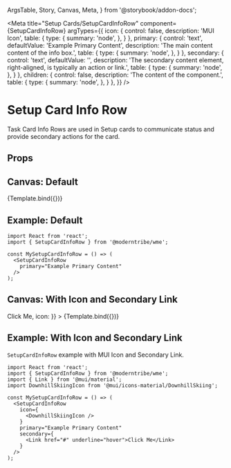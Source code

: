   ArgsTable,
  Story,
  Canvas,
  Meta,
} from '@storybook/addon-docs';

<Meta
  title="Setup Cards/SetupCardInfoRow"
  component={SetupCardInfoRow}
  argTypes={{
    icon: {
      control: false,
      description: 'MUI Icon',
      table: {
        type: {
          summary: 'node',
        },
      }
    },
    primary: {
      control: 'text',
      defaultValue: 'Example Primary Content',
      description: 'The main content content of the info box.',
      table: {
        type: {
          summary: 'node',
        },
      }
    },
    secondary: {
      control: 'text',
      defaultValue: '',
      description: 'The secondary content element, right-aligned, is typically an action or link.',
      table: {
        type: {
          summary: 'node',
        },
      }
    },
    children: {
      control: false,
      description: 'The content of the component.',
      table: {
        type: {
          summary: 'node',
        },
      }
    },
  }}
/>


# Setup Card Info Row

Task Card Info Rows are used in Setup cards to communicate status and provide secondary actions for the card.

## Props
<ArgsTable story="." />

## Canvas: Default
<Canvas>
  <Story
    name="Default"
  >
    {Template.bind({})}
  </Story>
</Canvas>

## Example: Default
```
import React from 'react';
import { SetupCardInfoRow } from '@moderntribe/wme';

const MySetupCardInfoRow = () => (
  <SetupCardInfoRow 
    primary="Example Primary Content"
  />
);
```

## Canvas: With Icon and Secondary Link
<Canvas>
  <Story
    name="With Icon"
    args={{
      secondary: <Link href="#" underline="hover">Click Me</Link>,
      icon: <DownhillSkiingIcon />
    }}
  >
    {Template.bind({})}
  </Story>
</Canvas>

## Example: With Icon and Secondary Link
`SetupCardInfoRow` example with MUI Icon and Secondary Link.
```
import React from 'react';
import { SetupCardInfoRow } from '@moderntribe/wme';
import { Link } from '@mui/material';
import DownhillSkiingIcon from '@mui/icons-material/DownhillSkiing';

const MySetupCardInfoRow = () => (
  <SetupCardInfoRow 
    icon={
      <DownhillSkiingIcon />
    }
    primary="Example Primary Content"
    secondary={
      <Link href="#" underline="hover">Click Me</Link>
    }
  />
);
```